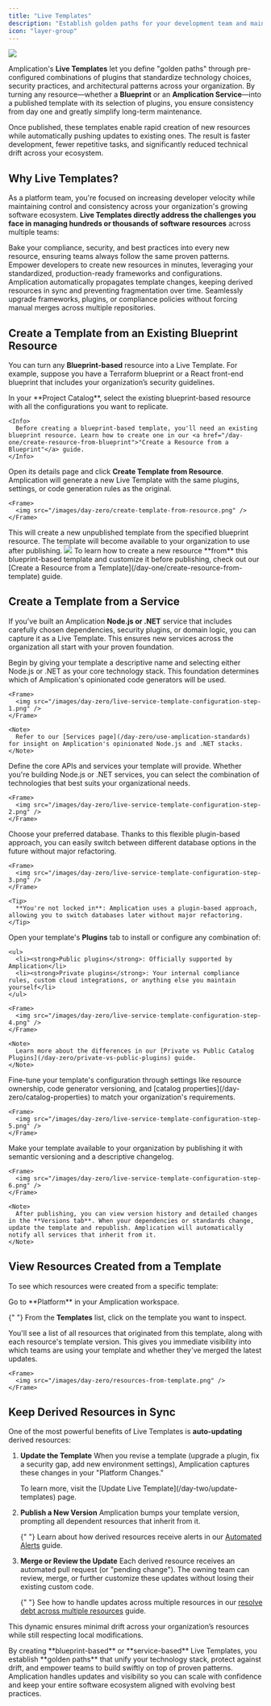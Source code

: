 ```yaml
---
title: "Live Templates"
description: "Establish golden paths for your development team and maintain auto-updating standards with Amplication's Live Templates."
icon: "layer-group"
---
```


<Frame>
  <img src="/images/day-zero/live-service-templates.png" />
</Frame>

Amplication's **Live Templates** let you define "golden paths" through pre-configured combinations of plugins that standardize technology choices, security practices, and architectural patterns across your organization. By turning any resource—whether a **Blueprint** or an **Amplication Service**—into a published template with its selection of plugins, you ensure consistency from day one and greatly simplify long-term maintenance.

Once published, these templates enable rapid creation of new resources while automatically pushing updates to existing ones. The result is faster development, fewer repetitive tasks, and significantly reduced technical drift across your ecosystem.

## Why Live Templates?

As a platform team, you're focused on increasing developer velocity while maintaining control and consistency across your organization's growing software ecosystem.
**Live Templates directly address the challenges you face in managing hundreds or thousands of software resources** across multiple teams:

<CardGroup cols={2}>
  <Card title="Enforce Organizational Standards" icon="ruler-combined">
    Bake your compliance, security, and best practices into every new resource,
    ensuring teams always follow the same proven patterns.
  </Card>
  <Card title="Accelerate Delivery" icon="rocket">
    Empower developers to create new resources in minutes, leveraging your
    standardized, production-ready frameworks and configurations.
  </Card>
  <Card title="Prevent Drift & Reduce Tech Debt" icon="triangle-exclamation">
    Amplication automatically propagates template changes, keeping derived
    resources in sync and preventing fragmentation over time.
  </Card>
  <Card title="Stay Future-Proof" icon="forward">
    Seamlessly upgrade frameworks, plugins, or compliance policies without
    forcing manual merges across multiple repositories.
  </Card>
</CardGroup>

## Create a Template from an Existing Blueprint Resource

You can turn any **Blueprint-based** resource into a Live Template.
For example, suppose you have a Terraform blueprint or a React front-end blueprint that includes your organization’s security guidelines.

<Steps>
  <Step title="Locate the Resource">
    In your **Project Catalog**, select the existing blueprint-based resource with all the configurations you want to replicate.

    <Info>
      Before creating a blueprint-based template, you'll need an existing blueprint resource. Learn how to create one in our <a href="/day-one/create-resource-from-blueprint">"Create a Resource from a Blueprint"</a> guide.
    </Info>

  </Step>
  <Step title="Create Template from Resource">
    Open its details page and click <strong>Create Template from Resource</strong>. Amplication will generate a new Live Template with the same plugins, settings, or code generation rules as the original.

    <Frame>
      <img src="/images/day-zero/create-template-from-resource.png" />
    </Frame>

  </Step>
  <Step title="Publish Your Template">
    This will create a new unpublished template from the specified blueprint resource.
    The template will become available to your organization to use after publishing.
    <Frame>
      <img src="/images/day-zero/unpublished-template-from-blueprint.png" />
    </Frame>

  </Step>
</Steps>

<Tip>
  To learn how to create a new resource **from** this blueprint-based template
  and customize it before publishing, check out our [Create a Resource from a
  Template](/day-one/create-resource-from-template) guide.
</Tip>

## Create a Template from a Service

If you’ve built an Amplication **Node.js or .NET** service that includes carefully chosen dependencies, security plugins, or domain logic, you can capture it as a Live Template.
This ensures new services across the organization all start with your proven foundation.

<Steps>

  <Step title="Name Template and Choose Stack">
    Begin by giving your template a descriptive name and selecting either Node.js or .NET as your core technology stack. This foundation determines which of Amplication's opinionated code generators will be used.

    <Frame>
      <img src="/images/day-zero/live-service-template-configuration-step-1.png" />
    </Frame>

    <Note>
      Refer to our [Services page](/day-zero/use-amplication-standards) for insight on Amplication's opinionated Node.js and .NET stacks.
    </Note>

  </Step>

   <Step title="Configure Initial Technologies">
    Define the core APIs and services your template will provide. Whether you're building Node.js or .NET services, you can select the combination of technologies that best suits your organizational needs.

    <Frame>
      <img src="/images/day-zero/live-service-template-configuration-step-2.png" />
    </Frame>

  </Step>

  <Step title="Select Database">
    Choose your preferred database. Thanks to this flexible plugin-based approach, you can easily switch between different database options in the future without major refactoring.

    <Frame>
      <img src="/images/day-zero/live-service-template-configuration-step-3.png" />
    </Frame>

    <Tip>
      **You're not locked in**: Amplication uses a plugin-based approach, allowing you to switch databases later without major refactoring.
    </Tip>

  </Step>

  <Step title="Add Plugins">
    Open your template's <strong>Plugins</strong> tab to install or configure any combination of:

    <ul>
      <li><strong>Public plugins</strong>: Officially supported by Amplication</li>
      <li><strong>Private plugins</strong>: Your internal compliance rules, custom cloud integrations, or anything else you maintain yourself</li>
    </ul>

    <Frame>
      <img src="/images/day-zero/live-service-template-configuration-step-4.png" />
    </Frame>

    <Note>
      Learn more about the differences in our [Private vs Public Catalog Plugins](/day-zero/private-vs-public-plugins) guide.
    </Note>

  </Step>

  <Step title="Customize Template Settings">
    Fine-tune your template's configuration through settings like resource ownership, code generator versioning, and [catalog properties](/day-zero/catalog-properties) to match your organization's requirements.

    <Frame>
      <img src="/images/day-zero/live-service-template-configuration-step-5.png" />
    </Frame>

  </Step>

  <Step title="Publish Template">
    Make your template available to your organization by publishing it with semantic versioning and a descriptive changelog.

    <Frame>
      <img src="/images/day-zero/live-service-template-configuration-step-6.png" />
    </Frame>

    <Note>
      After publishing, you can view version history and detailed changes in the **Versions tab**. When your dependencies or standards change, update the template and republish. Amplication will automatically notify all services that inherit from it.
    </Note>

  </Step>
</Steps>

## View Resources Created from a Template

To see which resources were created from a specific template:

<Steps>
  <Step title="Navigate to the Platform Console">
    Go to **Platform** in your Amplication workspace.
  </Step>

{" "}
<Step title="Select the Template">
  From the **Templates** list, click on the template you want to inspect.
</Step>

  <Step title="Open the Resources Tab">
    You'll see a list of all resources that originated from this template, along with each resource's template version.
    This gives you immediate visibility into which teams are using your template and whether they've merged the latest updates.

    <Frame>
      <img src="/images/day-zero/resources-from-template.png" />
    </Frame>

  </Step>
</Steps>

## Keep Derived Resources in Sync

One of the most powerful benefits of Live Templates is **auto-updating** derived resources:

1. **Update the Template**
   When you revise a template (upgrade a plugin, fix a security gap, add new environment settings), Amplication captures these changes in your "Platform Changes."

   <Note>
     To learn more, visit the [Update Live Template](/day-two/update-templates)
     page.
   </Note>

2. **Publish a New Version**
   Amplication bumps your template version, prompting all dependent resources that inherit from it.

   {" "}
   <Note>
     Learn about how derived resources receive alerts in our [Automated
     Alerts](/day-two/automated-alerts) guide.
   </Note>

3. **Merge or Review the Update**
   Each derived resource receives an automated pull request (or "pending change"). The owning team can review, merge, or further customize these updates without losing their existing custom code.

   {" "}
   <Info>
     See how to handle updates across multiple resources in our [resolve debt
     across multiple resources](/day-two/resolve-debt-across-multiple-resources)
     guide.
   </Info>

This dynamic ensures minimal drift across your organization’s resources while still respecting local modifications.

<Check>
  By creating **blueprint-based** or **service-based** Live Templates, you
  establish **golden paths** that unify your technology stack, protect against
  drift, and empower teams to build swiftly on top of proven patterns.
  Amplication handles updates and visibility so you can scale with confidence
  and keep your entire software ecosystem aligned with evolving best practices.
</Check>
